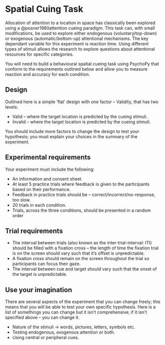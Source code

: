 # Spatial Cuing Task{.unnumbered} 

Allocation of attention to a location in space has classically been explored using a @posner1980attention cueing paradigm. This task can, with small modifications, be used to explore either endogenous (voluntary/top-down) or exogenous (automatic/bottom-up) attentional mechanisms. The key dependant variable for this experiment is reaction time. Using different types of stimuli allows the research to explore questions about attentional resources for specific categories. 

You will need to build a behavioural spatial cueing task using PsychoPy that conform to the requirements outlined below and allow you to measure reaction and accuracy for each condition.

## Design

Outlined here is a simple 'flat' design with one factor -- Validity, that has two levels:

-   Valid -- where the target location is predicted by the cueing stimuli.
-   Invalid -- where the target location is predicted by the cueing stimuli.

You should include more factors to change the design to test your hypothesis; you must explain your choices in the summary of the experiment.

## Experimental requirements

Your experiment must include the following:

-   An information and consent sheet.
-   At least 5 practice trials where feedback is given to the participants based on their performance.
-   Feedback in practice trials should be -- correct/incorrect/no-response, too slow.
-   20 trials in each condition.
-   Trials, across the three conditions, should be presented in a random order

## Trial requirements

-   The interval between trials (also known as the inter-trial-interval: ITI) should be filled with a fixation cross -- the length of time the fixation trial is on the screen should vary such that it's offset is unpredictable.
-   A fixation cross should remain on the screen throughout the trial so participants can focus their gaze.
-   The interval between cue and target should vary such that the onset of the target is unpredictable.

## Use your imagination

There are several aspects of the experiment that you can change freely; this means that you will be able to test your own specific hypothesis. Here is a list of somethings you can change but it isn't comprehensive; if it isn't specified above -- you can change it.

-   Nature of the stimuli -\> words, pictures, letters, symbols etc.
-   Testing endogenous, exogenous attention or both.
-   Using central or peripheral cues.
